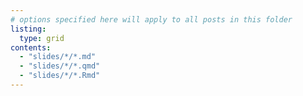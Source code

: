 ```yaml
---
# options specified here will apply to all posts in this folder
listing: 
  type: grid
contents: 
  - "slides/*/*.md"
  - "slides/*/*.qmd"
  - "slides/*/*.Rmd"
---
```

